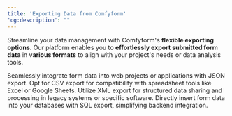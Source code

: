 ```yaml
---
title: 'Exporting Data from Comfyform'
'og:description': ""
---
```


Streamline your data management with Comfyform's **flexible exporting options**. Our platform enables you to **effortlessly export submitted form data** in v**arious formats** to align with your project's needs or data analysis tools.

<CardGroup cols={2}>
  <Card
    title="JSON"
    icon="brackets-curly"
    href="/export/json/"
  >
    Seamlessly integrate form data into web projects or applications with JSON export.
  </Card>
  <Card
    title="CSV"
    icon="table"
    href="/export/csv/"
  >
    Opt for CSV export for compatibility with spreadsheet tools like Excel or Google Sheets.
  </Card>
  <Card
    title="XML"
    icon="code"
    href="/export/xml/"
  >
    Utilize XML export for structured data sharing and processing in legacy systems or specific software.
  </Card>
  <Card
    title="SQL"
    icon="database"
    href="/export/sql/"
  >
    Directly insert form data into your databases with SQL export, simplifying backend integration.
  </Card>
</CardGroup>